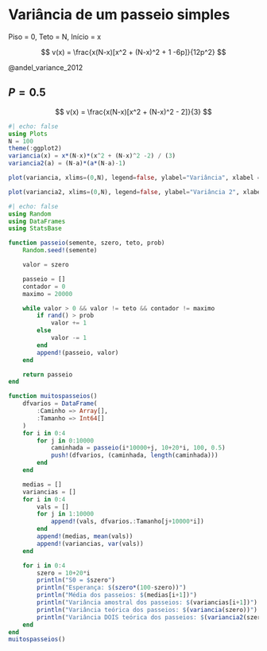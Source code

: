 # Variância de um passeio simples
Piso = 0, Teto = N, Início = x

$$
v(x) = \frac{x(N-x)[x^2 + (N-x)^2 + 1 -6p]}{12p^2}
$$

@andel_variance_2012


## $P = 0.5$

$$
v(x) = \frac{x(N-x)[x^2 + (N-x)^2 - 2]}{3}
$$

```julia
#| echo: false
using Plots
N = 100
theme(:ggplot2)
variancia(x) = x*(N-x)*(x^2 + (N-x)^2 -2) / (3)
variancia2(a) = (N-a)*(a*(N-a)-1) 

plot(variancia, xlims=(0,N), legend=false, ylabel="Variância", xlabel = "Início", title="Gráfico da Variância com N = $N")

plot(variancia2, xlims=(0,N), legend=false, ylabel="Variância 2", xlabel = "Início", title="Gráfico da Variância 2 com N = $N")
```


```julia
#| echo: false
using Random
using DataFrames
using StatsBase

function passeio(semente, szero, teto, prob)
    Random.seed!(semente)

    valor = szero

    passeio = []
    contador = 0
    maximo = 20000

    while valor > 0 && valor != teto && contador != maximo 
        if rand() > prob
            valor += 1
        else
            valor -= 1
        end
        append!(passeio, valor)
    end

    return passeio
end

function muitospasseios()
    dfvarios = DataFrame(
        :Caminho => Array[],
        :Tamanho => Int64[]
    )
    for i in 0:4
        for j in 0:10000
            caminhada = passeio(i*10000+j, 10+20*i, 100, 0.5)
            push!(dfvarios, (caminhada, length(caminhada)))
        end
    end

    medias = []
    variancias = []
    for i in 0:4
        vals = []
        for j in 1:10000
            append!(vals, dfvarios.:Tamanho[j+10000*i])
        end
        append!(medias, mean(vals))
        append!(variancias, var(vals))
    end

    for i in 0:4
        szero = 10+20*i
        println("S0 = $szero")
        println("Esperança: $(szero*(100-szero))")
        println("Média dos passeios: $(medias[i+1])")
        println("Variância amostral dos passeios: $(variancias[i+1])")
        println("Variância teórica dos passeios: $(variancia(szero))")
        println("Variância DOIS teórica dos passeios: $(variancia2(szero))\n")
    end
end
muitospasseios()
```